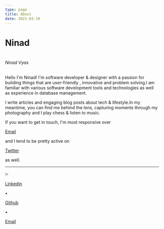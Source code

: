```yaml
---
type: page
title: About
date: 2021-03-19
---
```



# Ninad
<h1><h6 className='title'>Ninad Vyas</h6></h1>
Hello I'm Ninad! I'm software developer & designer with a passion for building things that are user-friendly , innovative and problem solving.I am familiar with various software development tools and technologies as well as experience in database management.

I write articles and engaging blog posts about tech & lifestyle.In my meantime, you can find me behind the lens, capturing moments through my photography and
I play chess & listen to music.

If you want to get in touch, I'm most responsive over <a  href="mailto:ninadvyas07@gmail.com"><p className='anchor'>Email</p></a> and I tend to be pretty active on <a  href="https://github.com/NinadVyas"><p className='anchor'>Twitter</p></a> as well.

---
<div className='social'>
 <span>⌲</span>

<a href="https://www.linkedin.com/in/ninad-vyas-b767491a3/"><p className='social1'>Linkedin</p></a>
 <span>•</span>
 <a className='social1' href="https://github.com/NinadVyas"><p className='social1'>Github</p></a>
  <span>•</span>

 <a className='social1' href="mailto:ninadvyas07@gmail.com"><p className='social1'>Email</p></a>
</div>

